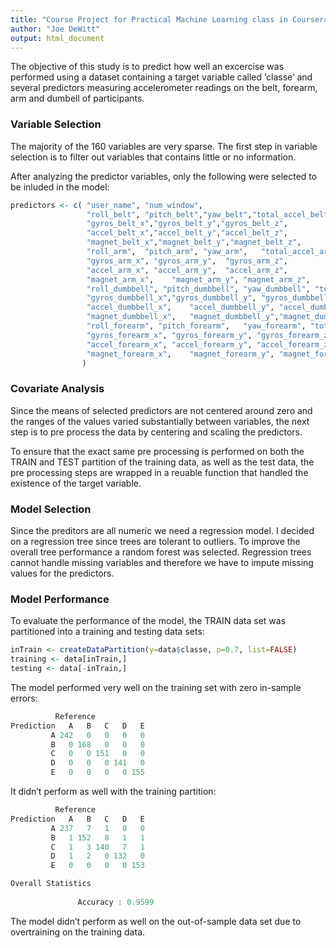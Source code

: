 ```yaml
---
title: "Course Project for Practical Machine Learning class in Coursera"
author: "Joe DeWitt"
output: html_document
---
```


The objective of this study is to predict how well an excercise was performed using a dataset containing a target variable called 'classe' and several predictors measuring accelerometer readings on the belt, forearm, arm and dumbell of participants.

### Variable Selection
The majority of the 160 variables are very sparse. The first step in variable selection is to filter out variables that contains little or no information.

After analyzing the predictor variables, only the following were selected to be inluded in the model:

```r
predictors <- c( "user_name", "num_window", 
                 "roll_belt", "pitch_belt","yaw_belt","total_accel_belt",
                 "gyros_belt_x","gyros_belt_y","gyros_belt_z",
                 "accel_belt_x","accel_belt_y","accel_belt_z",
                 "magnet_belt_x","magnet_belt_y","magnet_belt_z",
                 "roll_arm",  "pitch_arm", "yaw_arm",	"total_accel_arm",
                 "gyros_arm_x", "gyros_arm_y",	"gyros_arm_z",	
                 "accel_arm_x",	"accel_arm_y",	"accel_arm_z",	
                 "magnet_arm_x",	"magnet_arm_y",	"magnet_arm_z",
                 "roll_dumbbell", "pitch_dumbbell",	"yaw_dumbbell", "total_accel_dumbbell",
                 "gyros_dumbbell_x","gyros_dumbbell_y",	"gyros_dumbbell_z",	
                 "accel_dumbbell_x",	"accel_dumbbell_y",	"accel_dumbbell_z",	
                 "magnet_dumbbell_x",	"magnet_dumbbell_y","magnet_dumbbell_z",
                 "roll_forearm", "pitch_forearm",	"yaw_forearm", "total_accel_forearm",
                 "gyros_forearm_x", "gyros_forearm_y", "gyros_forearm_z",
                 "accel_forearm_x", "accel_forearm_y", "accel_forearm_z",	
                 "magnet_forearm_x",	"magnet_forearm_y",	"magnet_forearm_z"
                )
```

### Covariate Analysis
Since the means of selected predictors are not centered around zero and the ranges of the values varied substantially between variables, the next step is to pre process the data by centering and scaling the predictors.

To ensure that the exact same pre processing is performed on both the TRAIN and TEST partition of the training data, as well as the test data, the pre processing steps are wrapped in a reuable function that handled the existence of the target variable.

### Model Selection
Since the preditors are all numeric we need a regression model. I decided on a regression tree since trees are tolerant to outliers. To improve the overall tree performance a random forest was selected. Regression trees cannot handle missing variables and therefore we have to impute missing values for the predictors.

### Model Performance
To evaluate the performance of the model, the TRAIN data set was partitioned into a training and testing data sets:

```r
inTrain <- createDataPartition(y=data$classe, p=0.7, list=FALSE)
training <- data[inTrain,]
testing <- data[-inTrain,]
```

The model performed very well on the training set with zero in-sample errors:

```r
          Reference
Prediction   A   B   C   D   E
         A 242   0   0   0   0
         B   0 168   0   0   0
         C   0   0 151   0   0
         D   0   0   0 141   0
         E   0   0   0   0 155
```

It didn't perform as well with the training partition:

```r
          Reference
Prediction   A   B   C   D   E
         A 237   7   1   0   0
         B   1 152   8   1   1
         C   1   3 140   7   1
         D   1   2   0 132   0
         E   0   0   0   0 153

Overall Statistics
                                          
               Accuracy : 0.9599   
```

The model didn't perform as well on the out-of-sample data set due to overtraining on the training data.
